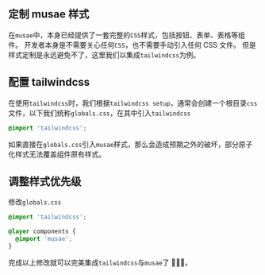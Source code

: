 ## 定制 musae 样式

在`musae`中，本身已经提供了一套完整的`CSS`样式，包括按钮、表单、表格等组件。
开发者本身是不需要关心任何`CSS`，也不需要手动引入任何 CSS 文件。
但是样式定制是永远避免不了，这里我们以集成`tailwindcss`为例。

## 配置 tailwindcss

在使用`tailwindcss`时，我们根据`tailwindcss setup`，通常会创建一个根目录`css`文件，以下我们统称`globals.css`，在其中引入`tailwindcss`

```css
@import 'tailwindcss';
```

如果直接在`globals.css`引入`musae`样式，那么会造成预期之外的破坏，部分原子化样式无法覆盖组件原有样式。

## 调整样式优先级

修改`globals.css`

```css
@import 'tailwindcss';

@layer components {
  @import 'musae';
}
```

完成以上修改就可以完美集成`tailwindcss`与`musae`了 🎉🎉🎉。
